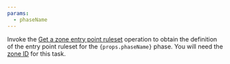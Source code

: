```yaml
---
params:
  - phaseName
---
```


Invoke the [Get a zone entry point ruleset](/api/resources/rulesets/subresources/phases/methods/get/) operation to obtain the definition of the entry point ruleset for the <code>{props.phaseName}</code> phase. You will need the [zone ID](/fundamentals/account/find-account-and-zone-ids/) for this task.
